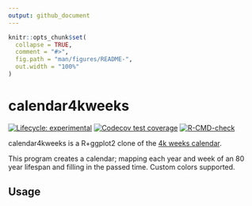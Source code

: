 ```yaml
---
output: github_document
---
```


<!-- README.md is generated from README.Rmd. Please edit that file -->

```r
knitr::opts_chunk$set(
  collapse = TRUE,
  comment = "#>",
  fig.path = "man/figures/README-",
  out.width = "100%"
)
```

# calendar4kweeks

<!-- badges: start -->
[![Lifecycle: experimental](https://img.shields.io/badge/lifecycle-experimental-orange.svg)](https://lifecycle.r-lib.org/articles/stages.html#experimental)
[![Codecov test coverage](https://codecov.io/gh/tilschuenemann/calendar4kweeks/branch/master/graph/badge.svg)](https://codecov.io/gh/tilschuenemann/calendar4kweeks?branch=master)
[![R-CMD-check](https://github.com/tilschuenemann/calendar4kweeks/workflows/R-CMD-check/badge.svg)](https://github.com/tilschuenemann/calendar4kweeks/actions)
<!-- badges: end -->

calendar4kweeks is a R+ggplot2 clone of the [4k weeks calendar](https://4kweeks.com/). 

This program creates a calendar; mapping each year and week of an 80 year lifespan and filling in the passed time. Custom colors supported.

## Usage


